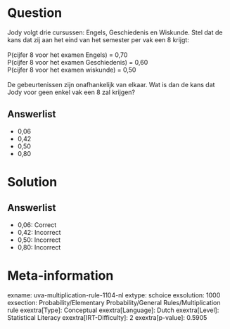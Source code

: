 Question
========

Jody volgt drie cursussen: Engels, Geschiedenis en Wiskunde. Stel dat de
kans dat zij aan het eind van het semester per vak een 8 krijgt:\
\
P(cijfer 8 voor het examen Engels) = 0,70\
P(cijfer 8 voor het examen Geschiedenis) = 0,60\
P(cijfer 8 voor het examen wiskunde) = 0,50\
\
De gebeurtenissen zijn onafhankelijk van elkaar. Wat is dan de kans dat
Jody voor geen enkel vak een 8 zal krijgen?\

Answerlist
----------

* 0,06
* 0,42
* 0,50
* 0,80

Solution
========

Answerlist
----------

* 0,06: Correct
* 0,42: Incorrect
* 0,50: Incorrect
* 0,80: Incorrect

Meta-information
================
exname: uva-multiplication-rule-1104-nl
extype: schoice
exsolution: 1000
exsection: Probability/Elementary Probability/General Rules/Multiplication rule
exextra[Type]: Conceptual
exextra[Language]: Dutch
exextra[Level]: Statistical Literacy
exextra[IRT-Difficulty]: 2
exextra[p-value]: 0.5905
